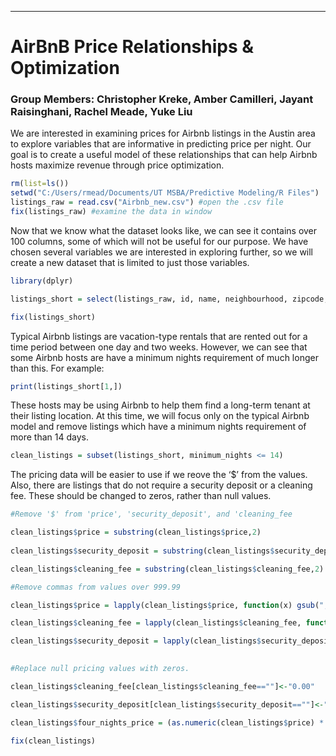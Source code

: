 ---
# AirBnB Price Relationships & Optimization
### Group Members: Christopher Kreke, Amber Camilleri, Jayant Raisinghani, Rachel Meade, Yuke Liu

We are interested in examining prices for Airbnb listings in the Austin area to explore variables that are informative in predicting price per night. Our goal is to create a useful model of these relationships that can help Airbnb hosts maximize revenue through price optimization.
```{r}
rm(list=ls())
setwd("C:/Users/rmead/Documents/UT MSBA/Predictive Modeling/R Files")
listings_raw = read.csv("Airbnb_new.csv") #open the .csv file
fix(listings_raw) #examine the data in window
```


Now that we know what the dataset looks like, we can see it contains over 100 columns, some of which will not be useful for our purpose. We have chosen several variables we are interested in exploring further, so we will create a new dataset that is limited to just those variables. 


```{r}

library(dplyr)

listings_short = select(listings_raw, id, name, neighbourhood, zipcode, latitude, longitude, property_type, room_type, accommodates, price, security_deposit, cleaning_fee, guests_included, extra_people, minimum_nights, review_scores_rating, review_scores_accuracy, review_scores_cleanliness, review_scores_checkin, review_scores_communication, review_scores_location, review_scores_value, cancellation_policy, host_is_superhost, number_of_reviews, number_of_reviews_ltm)

fix(listings_short) 

```

Typical Airbnb listings are vacation-type rentals that are rented out for a time period between one day and two weeks. However, we can see that some Airbnb hosts are have a minimum nights requirement of much longer than this. For example:

```{r}
print(listings_short[1,])
```

These hosts may be using Airbnb to help them find a long-term tenant at their listing location. At this time, we will focus only on the typical Airbnb model and remove listings which have a minimum nights requirement of more than 14 days. 

```{r}

clean_listings = subset(listings_short, minimum_nights <= 14)

```

The pricing data will be easier to use if we reove the '$' from the values. Also, there are listings that do not require a security deposit or a cleaning fee. These should be changed to zeros, rather than null values. 

```{r}

#Remove '$' from 'price', 'security_deposit', and 'cleaning_fee

clean_listings$price = substring(clean_listings$price,2)
  
clean_listings$security_deposit = substring(clean_listings$security_deposit,2)

clean_listings$cleaning_fee = substring(clean_listings$cleaning_fee,2)

#Remove commas from values over 999.99

clean_listings$price = lapply(clean_listings$price, function(x) gsub(",","", x))

clean_listings$cleaning_fee = lapply(clean_listings$cleaning_fee, function(x) gsub(",","", x))

clean_listings$security_deposit = lapply(clean_listings$security_deposit, function(x) gsub(",","", x))

                                            
#Replace null pricing values with zeros.

clean_listings$cleaning_fee[clean_listings$cleaning_fee==""]<-"0.00"

clean_listings$security_deposit[clean_listings$security_deposit==""]<-"0.00"

clean_listings$four_nights_price = (as.numeric(clean_listings$price) * 4 + as.numeric(clean_listings$cleaning_fee))

fix(clean_listings)

```
